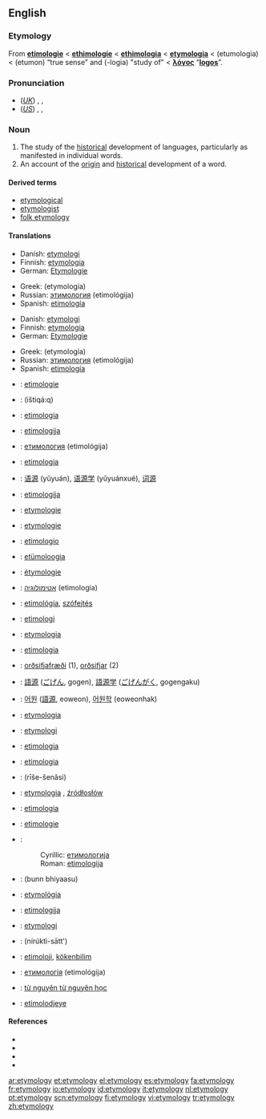 {{selfref|For etymology on Wiktionary, see [[Wiktionary:Etymology]].}}
{{wikipedia}}
==English==

===Etymology===
From {{ME.}} '''[[etimologie]]''' < {{OF.}} '''[[ethimologie]]''' < {{ML.}} '''[[ethimologia]]''' < {{L.}} '''[[etymologia]]''' < {{AGr.}} '''{{polytonic|[[ἐτυμολογία]]}}''' (etumologia) < '''{{polytonic|[[ἔτυμον]]}}''' (etumon) “true sense” and '''{{polytonic|[[-λογία]]}}''' (-logia) "study of" < '''[[λόγος]]'''  “'''[[logos]]'''”.

===Pronunciation===
*(''[[Received Pronunciation|UK]]'') {{enPR|ĕt"ə-mŏl'ə-jē}}, {{IPA|/ˌɛtɪˈmɒlədʒi/}}, {{SAMPA|/%Et@"mQl@dZi/}}
*(''[[General American|US]]'') {{enPR|ĕt"ə-mŏl'ə-jē}}, {{IPA|/ˌɛtəˈmɑlədʒi/}}, {{SAMPA|/%Et@"mAl@dZi/}}

===Noun===
{{en-noun|etymologies}}

# The study of the [[historical]] development of languages, particularly as manifested in individual words.
# An account of the [[origin]] and [[historical]] development of a word.

{{seeCites}}

====Derived terms====
* [[etymological]]
* [[etymologist]]
* [[folk etymology]]

====Translations====
{{trans-top|study of the historical development of languages, particularly of individual words}}
*Danish: [[etymologi]] {{c}}
*Finnish: [[etymologia]]
*German: [[Etymologie]] {{f}}
{{trans-mid}}
*Greek: {{t|el|ετυμολογία|f|}} (etymología)
*Russian: [[этимология]] (etimológija) {{f}}
*Spanish: [[etimología]] {{f}}
{{trans-bottom}}

{{trans-top|account of the origin and historical development of a word}}
*Danish: [[etymologi]] {{c}}
*Finnish: [[etymologia]]
*German: [[Etymologie]] {{f}}
{{trans-mid}}
*Greek: {{t|el|ετυμολογία|f|}} (etymología)
*Russian: [[этимология]] (etimológija) {{f}}
*Spanish: [[etimología]] {{f}}
{{trans-bottom}}

{{checktrans}}
{{trans-top|translations to be checked}}
*{{ttbc|Afrikaans}}: [[etimologie]]
*{{ttbc|Arabic}}: {{ARchar|[[اشتقاق|اِشْتِقَاق]]}} (ištiqá:q) {{m}}
*{{ttbc|Basque}}: [[etimologia]]
*{{ttbc|Bosnian}}: [[etimologija#Bosnian|etimologija]] {{f}}
*{{ttbc|Bulgarian}}: [[етимология]] (etimológija) {{f}}
*{{ttbc|Catalan}}: [[etimologia]] {{f}}
*{{ttbc|Chinese}}: [[语源]] (yǔyuán), [[语源学]] (yǔyuánxué), [[词源]]
*{{ttbc|Croatian}}: [[etimologija#Croatian|etimologija]] {{f}}
*{{ttbc|Czech}}: [[etymologie]] {{f}}
*{{ttbc|Dutch}}: [[etymologie]] {{f}}
*{{ttbc|Esperanto}}: [[etimologio]]
*{{ttbc|Estonian}}: [[etümoloogia]]
*{{ttbc|French}}: [[étymologie]] {{f}}
*{{ttbc|Hebrew}}: [[אטימולוגיה]] (etimologia) {{f}}
*{{ttbc|Hungarian}}: [[etimológia]], [[szófejtés]]
*{{ttbc|Indonesian}}: [[etimologi]]
*{{ttbc|Interlingua}}: [[etymologia]]
*{{ttbc|Italian}}: [[etimologia]] {{f}}
*{{ttbc|Icelandic}}: [[orðsifjafræði]] {{f}} (1), [[orðsifjar]] {{fpl}} (2)
*{{ttbc|Japanese}}: [[語源]] ([[ごげん]], gogen), [[語源学]] ([[ごげんがく]], gogengaku)
*{{ttbc|Korean}}: [[어원]] ([[語源]], eoweon), [[어원학]] (eoweonhak)
{{trans-mid}}
*{{ttbc|Latin}}: [[etymologia]] {{f}}
*{{ttbc|Norwegian}}: [[etymologi]] {{m}}
*{{ttbc|Novial}}: [[etimologia]]
*{{ttbc|Occitan}}: [[etimologia]] {{f}}
*{{ttbc|Persian}}: {{FAchar|[[ریشه‌شناسی]]}} (rīše-šenâsi)
*{{ttbc|Polish}}: [[etymologia]] {{f}}, [[źródłosłów]] {{m}}
*{{ttbc|Portuguese}}: [[etimologia]] {{f}}
*{{ttbc|Romanian}}: [[etimologie]] {{f}}
*{{ttbc|Serbian}}:
*:Cyrillic: [[етимологија#Serbian|етимологија]] {{f}}
*:Roman: [[etimologija#Serbian|etimologija]] {{f}}
*{{ttbc|Sindhi}}: {{SDchar|[[بُڻڀياسُ]]}} (bunn bhiyaasu) {{m}}
*{{ttbc|Slovak}}: [[etymológia]] {{f}}
*{{ttbc|Slovene}}: [[etimologija]] {{f}}
*{{ttbc|Swedish}}: [[etymologi]] {{c}}
*{{ttbc|Thai}}: {{THchar|[[นิรุกติศาสตร์]]}} (nírúktì-sātt')
*{{ttbc|Turkish}}: [[etimoloji]], [[kökenbilim]]
*{{ttbc|Ukrainian}}: [[етимологія]] (etimológija) {{f}}
*{{ttbc|Vietnamese}}: [[từ nguyên từ nguyên học]]
*{{ttbc|Walloon}}: [[etimolodjeye]]
{{trans-bottom}}

====References====
*{{pedialite|Etymology}}
*{{R:American Heritage 2000|etymology}}
*{{R:Dictionary.com|etymology}}
*{{R:WordNet 2003|etymology}}

[[ar:etymology]]
[[et:etymology]]
[[el:etymology]]
[[es:etymology]]
[[fa:etymology]]
[[fr:etymology]]
[[io:etymology]]
[[id:etymology]]
[[it:etymology]]
[[nl:etymology]]
[[pt:etymology]]
[[scn:etymology]]
[[fi:etymology]]
[[vi:etymology]]
[[tr:etymology]]
[[zh:etymology]]